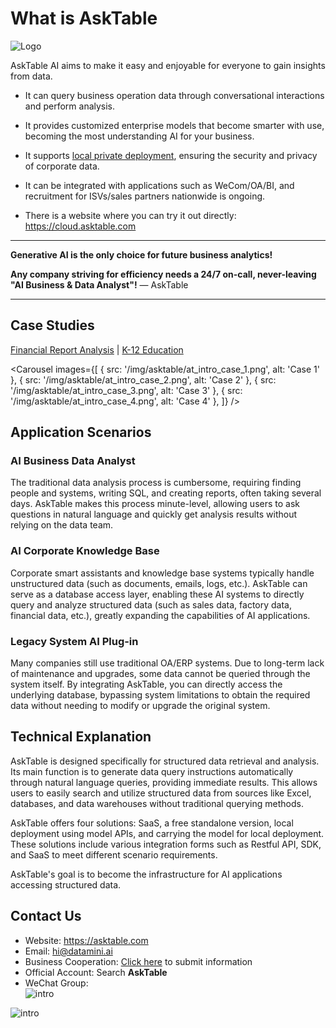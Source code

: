 
# What is AskTable

<div class="img-center small">
  <img src="/img/asktable/at_logo.png" alt="Logo" />
</div>

AskTable AI aims to make it easy and enjoyable for everyone to gain insights from data.

- It can query business operation data through conversational interactions and perform analysis.

- It provides customized enterprise models that become smarter with use, becoming the most understanding AI for your business.

- It supports [local private deployment](/docs/pricing-and-deployment/private-deployment-all-in-one), ensuring the security and privacy of corporate data.

- It can be integrated with applications such as WeCom/OA/BI, and recruitment for ISVs/sales partners nationwide is ongoing.

- There is a website where you can try it out directly: https://cloud.asktable.com

---

**Generative AI is the only choice for future business analytics!**

**Any company striving for efficiency needs a 24/7 on-call, never-leaving "AI Business & Data Analyst"!** — AskTable

---

## Case Studies

[Financial Report Analysis](/docs/customer-cases/financial-insights) | [K-12 Education](/docs/customer-cases/educational-excellence)

<Carousel 
  images={[
    { src: '/img/asktable/at_intro_case_1.png', alt: 'Case 1' },
    { src: '/img/asktable/at_intro_case_2.png', alt: 'Case 2' },
    { src: '/img/asktable/at_intro_case_3.png', alt: 'Case 3' },
    { src: '/img/asktable/at_intro_case_4.png', alt: 'Case 4' },
  ]}
/>

## Application Scenarios

### **AI Business Data Analyst**

The traditional data analysis process is cumbersome, requiring finding people and systems, writing SQL, and creating reports, often taking several days. AskTable makes this process minute-level, allowing users to ask questions in natural language and quickly get analysis results without relying on the data team.

### **AI Corporate Knowledge Base**

Corporate smart assistants and knowledge base systems typically handle unstructured data (such as documents, emails, logs, etc.). AskTable can serve as a database access layer, enabling these AI systems to directly query and analyze structured data (such as sales data, factory data, financial data, etc.), greatly expanding the capabilities of AI applications.

### **Legacy System AI Plug-in**

Many companies still use traditional OA/ERP systems. Due to long-term lack of maintenance and upgrades, some data cannot be queried through the system itself. By integrating AskTable, you can directly access the underlying database, bypassing system limitations to obtain the required data without needing to modify or upgrade the original system.

## Technical Explanation

AskTable is designed specifically for structured data retrieval and analysis. Its main function is to generate data query instructions automatically through natural language queries, providing immediate results. This allows users to easily search and utilize structured data from sources like Excel, databases, and data warehouses without traditional querying methods.

AskTable offers four solutions: SaaS, a free standalone version, local deployment using model APIs, and carrying the model for local deployment. These solutions include various integration forms such as Restful API, SDK, and SaaS to meet different scenario requirements.

AskTable's goal is to become the infrastructure for AI applications accessing structured data.

## Contact Us

- Website: https://asktable.com
- Email: hi@datamini.ai
- Business Cooperation: [Click here](https://datamini.feishu.cn/share/base/form/shrcnN0w5jjFDQ40GSuE8XHVRMf) to submit information
- Official Account: Search **AskTable**
- WeChat Group:
  <div class="img-center medium">
    <img src="/img/asktable/at_intro_wx_group.jpg" alt="intro" />
  </div>

<div class="img-center large">
  <img src="/img/asktable/at_intro_1_page.png" alt="intro" />
</div>